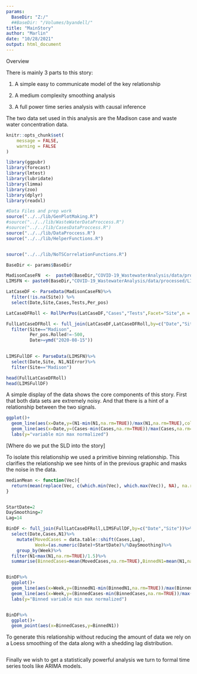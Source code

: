 ```yaml
---
params:
  BaseDir: "Z:/"
  ##BaseDir: "/Volumes/byandell/"
title: "MainStory"
author: "Marlin"
date: "10/28/2021"
output: html_document
---
```


Overview

There is mainly 3 parts to this story:

1) A simple easy to communicate model of the key relationship

2) A medium complexity smoothing analysis

3) A full power time series analysis with causal inference



The two data set used in this analysis are the Madison case and waste water concentration data.

```r
knitr::opts_chunk$set(
	message = FALSE,
	warning = FALSE
)
```


```r
library(ggpubr)
library(forecast)
library(lmtest)
library(lubridate)
library(limma)
library(zoo)
library(dplyr)
library(readxl)

#Data Files and prep work
source("../../lib/GenPlotMaking.R")
#source("../../lib/WasteWaterDataProccess.R")
#source("../../lib/CasesDataProccess.R")
source("../../lib/DataProccess.R")
source("../../lib/HelperFunctions.R")


source("../../lib/NoTSCorrelationFunctions.R")
```

```r
BaseDir <- params$BaseDir

MadisonCaseFN  <-  paste0(BaseDir,"COVID-19_WastewaterAnalysis/data/processed/MMSD_Cases_processed.csv")
LIMSFN <- paste0(BaseDir,"COVID-19_WastewaterAnalysis/data/processed/LIMSWasteData_2021-06-30_17-40.csv")

LatCaseDF <- ParseData(MadisonCaseFN)%>% 
  filter(!is.na(Site)) %>%
  select(Date,Site,Cases,Tests,Per_pos)

LatCaseDFRoll <- RollPerPos(LatCaseDF,"Cases","Tests",Facet="Site",n = 14)

FullLatCaseDFRoll <- full_join(LatCaseDF,LatCaseDFRoll,by=c("Date","Site"),suffix=c("",".Rolled"))%>%
  filter(Site=="Madison",
         Per_pos.Rolled!=-500,
         Date>=ymd("2020-08-15"))
  

LIMSFullDF <- ParseData(LIMSFN)%>%
  select(Date,Site, N1,N1Error)%>%
  filter(Site=="Madison")

head(FullLatCaseDFRoll)
head(LIMSFullDF)
```

A simple display of the data shows the core components of this story. First that both data sets are extremely noisy.
And that there is a hint of a relationship between the two signals. 

```r
ggplot()+
  geom_line(aes(x=Date,y=(N1-min(N1,na.rm=TRUE))/max(N1,na.rm=TRUE),color="N1"),data=LIMSFullDF)+
  geom_line(aes(x=Date,y=(Cases-min(Cases,na.rm=TRUE))/max(Cases,na.rm=TRUE),color="Cases"),data=FullLatCaseDFRoll)+
  labs(y="variable min max normalized")
```

[Where do we put the SLD into the story]

To isolate this relationship we used a primitive binning relationship. This clarifies the relationship we see hints of in the previous graphic and masks the noise in the data. 


```r
medianMean <- function(Vec){
  return(mean(replace(Vec, c(which.min(Vec), which.max(Vec)), NA), na.rm = TRUE))
}


StartDate=2
DaySmoothing=7
Lag=14

BinDF <- full_join(FullLatCaseDFRoll,LIMSFullDF,by=c("Date","Site"))%>%
  select(Date,Cases,N1)%>%
    mutate(MovedCases = data.table::shift(Cases,Lag),
           Week=(as.numeric(Date)+StartDate)%/%DaySmoothing)%>%
    group_by(Week)%>%
  filter(N1<max(N1,na.rm=TRUE)/1.5)%>%
  summarise(BinnedCases=mean(MovedCases,na.rm=TRUE),BinnedN1=mean(N1,na.rm=TRUE))


BinDF%>%
  ggplot()+
  geom_line(aes(x=Week,y=(BinnedN1-min(BinnedN1,na.rm=TRUE))/max(BinnedN1,na.rm=TRUE),color="N1"))+
  geom_line(aes(x=Week,y=(BinnedCases-min(BinnedCases,na.rm=TRUE))/max(BinnedCases,na.rm=TRUE),color="Cases"))+
  labs(y="Binned variable min max normalized")


BinDF%>%
  ggplot()+
  geom_point(aes(x=BinnedCases,y=BinnedN1))
```

To generate this relationship without reducing the amount of data we rely on a Loess smoothing of the data along with a shedding lag distribution.

```r


```



Finally we wish to get a statistically powerful analysis we turn to formal time series tools like ARIMA models.
```r



```



